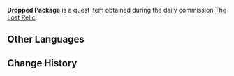 {{Item Infobox
|id           = 100429
|image        = Item Parcel.png
|type         = Quest Items
|description  = A package that has been left on the ground. It's not very heavy; the sound of something clattering inside can be heard when picking it up. It must contain many small objects.
|source1      = Found during [[The Lost Relic]]
}}
'''Dropped Package''' is a quest item obtained during the daily commission [[The Lost Relic]].

==Other Languages==
{{Other Languages
|default_hidden = 1
|en      = Dropped Package
|zhs     = 遗落的包裹
|zhs_rm  = Yíluò de Bāoguǒ
|zht     = 遺落的包裹
|zht_rm  = Yíluò de Bāoguǒ
|ja      = 落とされた荷物
|ja_rm   = Otosareta Nimotsu
|ko      = 분실된 가방
|ko_rm   = Bunsildoen Gabang
|es      = Paquete extraviado
|fr      = Colis perdu
|ru      = Утерянная посылка
|th      = พัสดุที่ตกหล่น
|th_rm   = 
|vi      = Gói hàng bỏ quên
|de      = Verlorenes Paket
|id      = Paket yang hilang
|pt      = Pacote Extraviado
}}

==Change History==
{{Change History|1.0}}